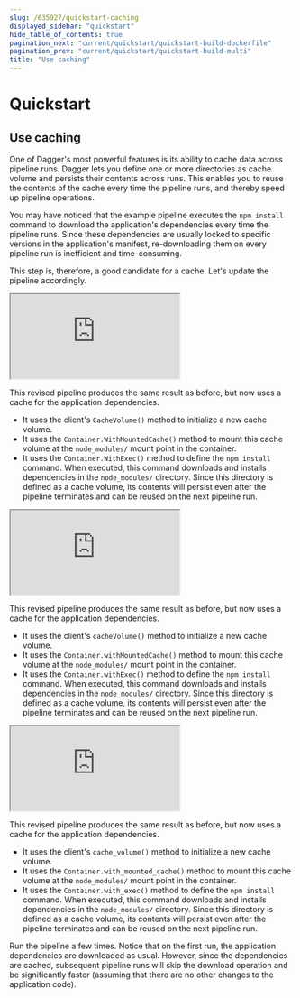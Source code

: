 ```yaml
---
slug: /635927/quickstart-caching
displayed_sidebar: "quickstart"
hide_table_of_contents: true
pagination_next: "current/quickstart/quickstart-build-dockerfile"
pagination_prev: "current/quickstart/quickstart-build-multi"
title: "Use caching"
---
```


# Quickstart


## Use caching

One of Dagger's most powerful features is its ability to cache data across pipeline runs. Dagger lets you define one or more directories as cache volume and persists their contents across runs. This enables you to reuse the contents of the cache every time the pipeline runs, and thereby speed up pipeline operations.

You may have noticed that the example pipeline executes the `npm install` command to download the application's dependencies every time the pipeline runs. Since these dependencies are usually locked to specific versions in the application's manifest, re-downloading them on every pipeline run is inefficient and time-consuming.

This step is, therefore, a good candidate for a cache. Let's update the pipeline accordingly.

<Tabs groupId="language">
<TabItem value="Go">

<iframe class="embed" src="https://play.dagger.cloud/embed/2va_6z_3JtB"></iframe>

This revised pipeline produces the same result as before, but now uses a cache for the application dependencies.

- It uses the client's `CacheVolume()` method to initialize a new cache volume.
- It uses the `Container.WithMountedCache()` method to mount this cache volume at the `node_modules/` mount point in the container.
- It uses the `Container.WithExec()` method to define the `npm install` command. When executed, this command downloads and installs dependencies in the `node_modules/` directory. Since this directory is defined as a cache volume, its contents will persist even after the pipeline terminates and can be reused on the next pipeline run.

</TabItem>
<TabItem value="Node.js">

<iframe class="embed" src="https://play.dagger.cloud/embed/5L9pFphXK2l"></iframe>

This revised pipeline produces the same result as before, but now uses a cache for the application dependencies.

- It uses the client's `cacheVolume()` method to initialize a new cache volume.
- It uses the `Container.withMountedCache()` method to mount this cache volume at the `node_modules/` mount point in the container.
- It uses the `Container.withExec()` method to define the `npm install` command. When executed, this command downloads and installs dependencies in the `node_modules/` directory. Since this directory is defined as a cache volume, its contents will persist even after the pipeline terminates and can be reused on the next pipeline run.

</TabItem>
<TabItem value="Python">

<iframe class="embed" src="https://play.dagger.cloud/embed/bnNET0xDiBl"></iframe>

This revised pipeline produces the same result as before, but now uses a cache for the application dependencies.

- It uses the client's `cache_volume()` method to initialize a new cache volume.
- It uses the `Container.with_mounted_cache()` method to mount this cache volume at the `node_modules/` mount point in the container.
- It uses the `Container.with_exec()` method to define the `npm install` command. When executed, this command downloads and installs dependencies in the `node_modules/` directory. Since this directory is defined as a cache volume, its contents will persist even after the pipeline terminates and can be reused on the next pipeline run.

</TabItem>
</Tabs>

Run the pipeline a few times. Notice that on the first run, the application dependencies are downloaded as usual. However, since the dependencies are cached, subsequent pipeline runs will skip the download operation and be significantly faster (assuming that there are no other changes to the application code).
